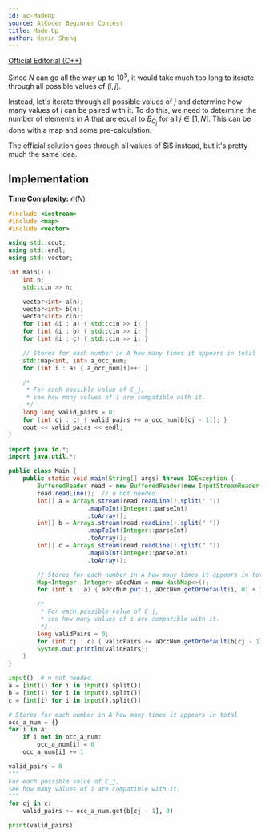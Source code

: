 ```yaml
---
id: ac-MadeUp
source: AtCoder Beginner Contest
title: Made Up
author: Kevin Sheng
---
```


[Official Editorial (C++)](https://atcoder.jp/contests/abc202/editorial/1894)

Since $N$ can go all the way up to $10^5$, it would take much too long to iterate through
all possible values of $(i, j)$.

Instead, let's iterate through all possible values of $j$ and determine how many values of $i$
can be paired with it. To do this, we need to determine the number of elements in $A$ that are equal to $B_{C_j}$ for all $j  \in [1, N]$. This can be done with a map and some pre-calculation.

<Info title="Official Solution">
The official solution goes through all values of $i$ instead, but it's pretty much
the same idea.
</Info>

## Implementation
**Time Complexity:** $\mathcal{O}(N)$

<LanguageSection>
<CPPSection>

```cpp
#include <iostream>
#include <map>
#include <vector>

using std::cout;
using std::endl;
using std::vector;

int main() {
	int n;
	std::cin >> n;

	vector<int> a(n);
	vector<int> b(n);
	vector<int> c(n);
	for (int &i : a) { std::cin >> i; }
	for (int &i : b) { std::cin >> i; }
	for (int &i : c) { std::cin >> i; }

	// Stores for each number in A how many times it appears in total
	std::map<int, int> a_occ_num;
	for (int i : a) { a_occ_num[i]++; }

	/*
	 * For each possible value of C_j,
	 * see how many values of i are compatible with it.
	 */
	long long valid_pairs = 0;
	for (int cj : c) { valid_pairs += a_occ_num[b[cj - 1]]; }
	cout << valid_pairs << endl;
}
```
</CPPSection>
<JavaSection>

```java
import java.io.*;
import java.util.*;

public class Main {
	public static void main(String[] args) throws IOException {
		BufferedReader read = new BufferedReader(new InputStreamReader(System.in));
		read.readLine();  // n not needed
		int[] a = Arrays.stream(read.readLine().split(" "))
		              .mapToInt(Integer::parseInt)
		              .toArray();
		int[] b = Arrays.stream(read.readLine().split(" "))
		              .mapToInt(Integer::parseInt)
		              .toArray();
		int[] c = Arrays.stream(read.readLine().split(" "))
		              .mapToInt(Integer::parseInt)
		              .toArray();

		// Stores for each number in A how many times it appears in total
		Map<Integer, Integer> aOccNum = new HashMap<>();
		for (int i : a) { aOccNum.put(i, aOccNum.getOrDefault(i, 0) + 1); }

		/*
		 * For each possible value of C_j,
		 * see how many values of i are compatible with it.
		 */
		long validPairs = 0;
		for (int cj : c) { validPairs += aOccNum.getOrDefault(b[cj - 1], 0); }
		System.out.println(validPairs);
	}
}
```
</JavaSection>
<PySection>

```py
input()  # n not needed
a = [int(i) for i in input().split()]
b = [int(i) for i in input().split()]
c = [int(i) for i in input().split()]

# Stores for each number in A how many times it appears in total
occ_a_num = {}
for i in a:
	if i not in occ_a_num:
		occ_a_num[i] = 0
	occ_a_num[i] += 1

valid_pairs = 0
"""
For each possible value of C_j,
see how many values of i are compatible with it.
"""
for cj in c:
	valid_pairs += occ_a_num.get(b[cj - 1], 0)

print(valid_pairs)
```
</PySection>
</LanguageSection>
